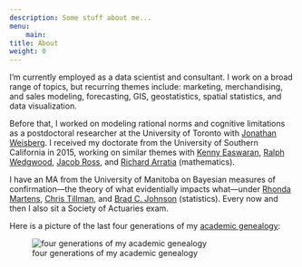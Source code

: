 ---
description: Some stuff about me...
menu: 
    main:
title: About
weight: 0
---

I'm currently employed as a data scientist and consultant. I work on a broad range of topics, but recurring themes include: marketing, merchandising, and sales modeling, forecasting, GIS, geostatistics, spatial statistics, and data visualization.

Before that, I worked on modeling rational norms and cognitive limitations as a postdoctoral researcher at the University of Toronto with [Jonathan Weisberg](http://www.utm.utoronto.ca/~weisber3/). I received my doctorate from the University of Southern California in 2015, working on similar themes with [Kenny Easwaran](http://www.kennyeaswaran.org/), [Ralph Wedgwood](http://www-bcf.usc.edu/~wedgwood/), [Jacob Ross](http://www-bcf.usc.edu/~jacobmro/), and [Richard Arratia](http://dornsife.usc.edu/cf/faculty-and-staff/faculty.cfm?pid=1003062) (mathematics).

I have an MA from the University of Manitoba on Bayesian measures of confirmation---the theory of what evidentially impacts what---under [Rhonda Martens](http://umanitoba.ca/faculties/arts/departments/philosophy/facstaff/martens.html), [Chris Tillman](https://sites.google.com/site/christillman/home), and [Brad C. Johnson](https://www.sci.umanitoba.ca/statistics/profiles/bradjohnson/) (statistics). Every now and then I also sit a Society of Actuaries exam.

 <!--You can find my CV [here](DataScientistCV-2019.05.pdf) and --> 
Here is a picture of the last four generations of my [academic genealogy](https://philosophyfamilytree.wikispaces.com/Malcolm+Forster):

![four generations of my academic genealogy](/images/Genealogy.jpeg)
